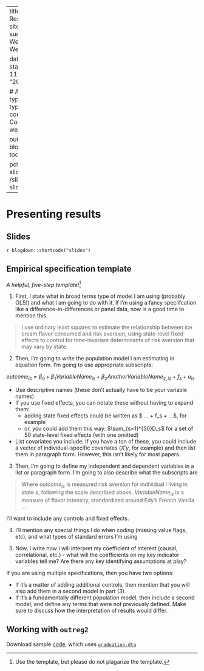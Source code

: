 

---
title: Week 12 - Research Week
sitetitle: Week 12
summary: "EC200 - Week 12 Research Week"

date: "2021-11-10"
start_date: "2021-11-16"
end_date: "2021-11-20"

  
  # Academic page type (do not modify).
type: docs
menu:
  content:
    parent: Course content
    weight: 11
    
output:
  blogdown::html_page:
    toc: true

pdf: /slides/rweek-slides.pdf
thumb: /slides/rweek-slides.png



---

# Presenting results

## Slides

`r blogdown::shortcode("slides")`

## Empirical specification template

*A helpful, five-step template!*[^1]

[^1]: Use the template, but please do not plagarize the template.



(1) First, I state what in broad terms type of model I am using (probably OLS!) and what I am going to do with it. If I'm using a fancy speciifcation like a difference-in-differences or panel data, now is a good time to mention this.

> I use ordinary least squares to estimate the relationship between ice cream flavor consumed and risk aversion, using state-level fixed effects to control for time-invariant determinants of risk aversion that may vary by state. 



(2) Then, I'm going to write the population model I am estimating in equation form. I'm going to use appropriate subscripts:

$outcome_{is} = \beta_0 + \beta_1 VariableName_{is} + \beta_2 AnotherVariableName_{2,is} + f_s + u_{is}$

- Use descriptive names (these don't actually have to be your variable names)
- If you use fixed effects, you can notate these without having to expand them: 
  - adding state fixed effects could be written as $ ... + f_s + ...$, for example
  - or, you could add them this way: $\sum_{s=1}^{50}D_s$ for a set of 50 state-level fixed effects (with one omitted)
- List covariates you include. If you have a ton of these, you could include a vector of individual-specific covariates ($X'\gamma$, for example) and then list them in paragraph form. However, this isn't likely for most papers.



(3) Then, I'm going to define my independent and dependent variables in a list or paragraph form. I'm going to also describe what the subscripts are

> Where $outcome_{is}$ is measured risk aversion for individual $i$ living in state $s$, following the scale described above. $VariableName_{is}$ is a measure of flavor intensity, standardized around Edy's French Vanilla ... 

I'll want to include any controls and fixed effects. 



(4) I'll mention any special things I do when coding (missing value flags, etc), and what types of standard errors I'm using 



(5) Now, I write how I will interpret my coefficient of interest (causal, correlational, etc.) - what will the coefficients on my key indicator variables tell me? Are there any key identifying assumptions at play? 

If you are using multiple specifications, then you have two options: 

- If it's a matter of adding additional controls, then mention that you will also add them in a second model in part (3). 
- If it's a fundamentally different population model, then include a second model, and define any terms that were not previously defined. Make sure to discuss how the interpretation of results would differ. 

## Working with `outreg2`

Download sample [code](../practice/EC200-12-02-example1.do), which uses [`graduation.dta`](../practice/graduation.dta)


